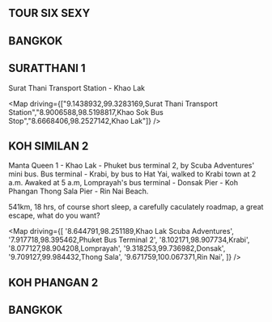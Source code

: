 
## TOUR SIX SEXY

## BANGKOK

## SURATTHANI 1

Surat Thani Transport Station - Khao Lak

<Map driving={["9.1438932,99.3283169,Surat Thani Transport Station","8.9006588,98.5198817,Khao Sok Bus Stop","8.6668406,98.2527142,Khao Lak"]} /> 

## KOH SIMILAN 2

Manta Queen 1 - Khao Lak - Phuket bus terminal 2, by Scuba Adventures' mini bus.
Bus terminal - Krabi, by bus to Hat Yai, walked to Krabi town at 2 a.m.
Awaked at 5 a.m, Lomprayah's bus terminal - Donsak Pier - Koh Phangan Thong Sala Pier - Rin Nai Beach.

541km, 18 hrs, of course short sleep, a carefully caculately roadmap, a great escape, what do you want?

<Map driving={[ '8.644791,98.251189,Khao Lak Scuba Adventures', '7.917718,98.395462,Phuket Bus Terminal 2', '8.102171,98.907734,Krabi', '8.077127,98.904208,Lomprayah', '9.318253,99.736982,Donsak', '9.709127,99.984432,Thong Sala', '9.671759,100.067371,Rin Nai', ]} />

## KOH PHANGAN 2

## BANGKOK
